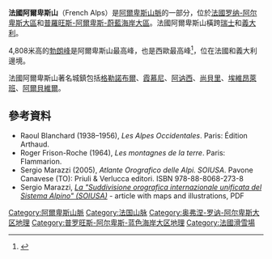 {{expand|time=2015-03-24T14:01:37+00:00}}
{{Infobox mountain range
|name=法國阿爾卑斯山
|native_name=
|photo=FrenchAlps 03270006a.jpg
|photo_caption=法國阿爾卑斯山
|country=
|country1=
|country2=
|region_type=法國
|region=[[罗纳-阿尔卑斯大區|罗纳-阿尔卑斯大區]]<br>[[普羅旺斯-阿爾卑斯-蔚藍海岸大區|普羅旺斯-阿爾卑斯-蔚藍海岸大區]]
|border=| border1=[[瑞士阿爾卑斯山脈|瑞士阿爾卑斯山脈]]、[[阿爾卑斯山|瑞士阿爾卑斯山]]
|geology=Bündner schist | geology1=flysch | geology2=molasse 
| period=[[第三紀|第三紀]]
| orogeny=[[阿爾卑斯造山運動|阿爾卑斯造山運動]]
|area_km2= | length_km=| length_orientation=
|width_km= | width_orientation=
|highest=[[勃朗峰|勃朗峰]]
|elevation_m=4810.45
|coordinates={{Coord|45|50|01|N|06|51|54|E|display=it}}
|map_image=Massifs des Préalpes map-fr.svg
| map_caption=法國阿爾卑斯山
}}
'''法國阿爾卑斯山'''（French Alps）是[[阿爾卑斯山脈|阿爾卑斯山脈]]的一部分，位於[[法國|法國]][[罗纳-阿尔卑斯大區|罗纳-阿尔卑斯大區]]和[[普羅旺斯-阿爾卑斯-蔚藍海岸大區|普羅旺斯-阿爾卑斯-蔚藍海岸大區]]。法國阿爾卑斯山橫跨[[瑞士|瑞士]]和[[義大利|義大利]]。

4,808米高的[[勃朗峰|勃朗峰]]是阿爾卑斯山最高峰，也是西歐最高峰<ref>{{Cite web |url=http://www.smh.com.au/environment/mont-blanc-shrinks-by-45cm-in-two-years-20091106-i0kk.html |title=Mont Blanc shrinks by 45cm in two years |access-date=2015-03-24 |archive-date=2010-01-11 |archive-url=https://web.archive.org/web/20100111020251/http://www.smh.com.au/environment/mont-blanc-shrinks-by-45cm-in-two-years-20091106-i0kk.html |dead-url=no }}</ref>，位在法國和義大利邊境。

法國阿爾卑斯山著名城鎮包括[[格勒諾布爾|格勒諾布爾]]、[[霞慕尼|霞慕尼]]、[[阿讷西|阿讷西]]、[[尚貝里|尚貝里]]、[[埃維昂萊班|埃維昂萊班]]、[[阿爾貝維爾|阿爾貝維爾]]。

==參考資料==
{{Reflist}}

* Raoul Blanchard (1938–1956), ''Les Alpes Occidentales''. Paris: Édition Arthaud. {{fr icon}}
* Roger Frison-Roche (1964), ''Les montagnes de la terre''. Paris: Flammarion. {{fr icon}}
* Sergio Marazzi (2005), ''Atlante Orografico delle Alpi. SOIUSA''. Pavone Canavese (TO): Priuli & Verlucca editori. ISBN 978-88-8068-273-8 {{it icon}}
* Sergio Marazzi, [https://web.archive.org/web/20110722033252/http://www.fioridimontagna.it/it/soiusa/Artic-11p-AtlOrAlpi-SOIUSA.pdf  ''La "Suddivisione orografica internazionale unificata del Sistema Alpino" (SOIUSA)''] - article with maps and illustrations, PDF {{it icon}}

[[Category:阿爾卑斯山脈|Category:阿爾卑斯山脈]]
[[Category:法国山脉|Category:法国山脉]]
[[Category:奥弗涅-罗讷-阿尔卑斯大区地理|Category:奥弗涅-罗讷-阿尔卑斯大区地理]]
[[Category:普罗旺斯-阿尔卑斯-蓝色海岸大区地理|Category:普罗旺斯-阿尔卑斯-蓝色海岸大区地理]]
[[Category:法國滑雪場|Category:法國滑雪場]]